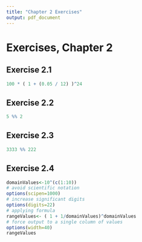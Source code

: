 ```yaml
---
title: "Chapter 2 Exercises"
output: pdf_document
---
```


# Exercises, Chapter 2

## Exercise 2.1

```r
100 * ( 1 + (0.05 / 12) )^24
```
## Exercise 2.2

```r
5 %% 2
```

## Exercise 2.3

```r
3333 %% 222
```

## Exercise 2.4

```r
domainValues<-10^(c(1:10))
# avoid scientific notation
options(scipen=1000)
# increase significant digits
options(digits=22)
# applying formula
rangeValues<- ( 1 + 1/domainValues)^domainValues
# force output to a single column of values
options(width=40)
rangeValues
```

